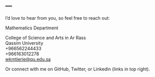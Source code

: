 ---
---

<link rel="stylesheet" href="styles.css" type="text/css">

<p>
I’d love to hear from you, so feel free to reach out:
<br>
</p>
Mathematics Department
<p>
College of Science and Arts in Ar Rass
<br>
Qassim University
<br>
+966562244433
<br>
+966163012278
<br>
<a href="mailto:wkmtierie@qu.edu.sa" class="email">wkmtierie@qu.edu.sa</a>
<br></p>

<p>Or connect with me on GitHub, Twitter, or Linkedin (links in top right).</p>